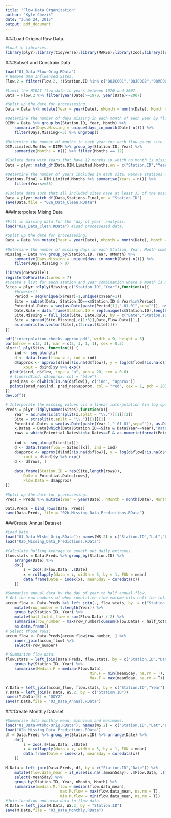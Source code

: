 ```yaml
---
title: "Flow Data Organization"
author: "Kyle Chezik"
date: "June 24, 2015"
output: pdf_document
---
```


###Load Original Raw Data.
```r
#Load in libraries.
library(plyr);library(tidyverse);library(MARSS);library(zoo);library(lubridate)
```

###Subset and Constrain Data
```r
load("01_Data-Flow-Orig.RData")
# Remove Dam Influenced Sites.
Flow.2 = filter(Flow.2, !(Station.ID %in% c("08JC001","08JC002","08ME002")))

#Limit the HYDAT flow data to years between 1970 and 2007.
Data = Flow.2 %>% filter(year(Date)>=1970, year(Date)<=2007)

#Split up the date for processesing.
Data = Data %>% mutate(Year = year(Date), nMonth = month(Date), Month = month(Date, label = T), Day = day(Date), DOY = yday(Date))

#Determine the number of days missing in each month of each year by flow gauge station (DIMM = Days In Month Missing). Remove months with more then 5 days missing.
DIMM = Data %>% group_by(Station.ID, Year, Month) %>%
	summarize(Days.Missing = unique(days_in_month(Date)-n())) %>% 
	filter(Days.Missing<=5) %>% ungroup()

#Determine the number of months in each year for each flow gauge site. Remove years with fewer than 12 months.
DIM.Limited.Months = DIMM %>% group_by(Station.ID, Year) %>% 
	summarize(Months = n()) %>% filter(Months == 12)

#Isolate data with Years that have 12 months in which no month is missing more than 5 days.
Data = plyr::match_df(Data,DIM.Limited.Months,on = c("Station.ID","Year"))

#Determine the number of years included in each site. Remove stations with fewer than 35 years of data.
Stations.Final = DIM.Limited.Months %>% summarise(Years = n()) %>% 
	filter(Years>=35)

#Isolate data such that all included sites have at least 35 of the possible 38 years between 1970 and 2007, and each year has 12 full months where each month is missing no more than five days.
Data = plyr::match_df(Data,Stations.Final,on = "Station.ID")
save(Data,file = "02a_Data_Clean.RData")
```

###Interpolate Mising Data
```r
#Fill in missing data for the 'day of year' analysis.
load("02a_Data_Clean.RData") #Load processesed data.

#Split up the date for processesing.
Data = Data %>% mutate(Year = year(Date), nMonth = month(Date), Month = month(Date, label = T), Day = day(Date), DOY = yday(Date))

#Determine the number of missing days in each Station, Year, Month combination. Retain those that have more than 0.
Missing = Data %>% group_by(Station.ID, Year, nMonth) %>% 
	summarize(Days.Missing = unique(days_in_month(Date)-n())) %>% 
	filter(Days.Missing > 0)

library(doParallel)
registerDoParallel(cores = 7)
#Create a list for each station and year combination where a month is missing data. These lists include data for the year prior and after the year in which data is missing. This creates a vector/dataset in the wide format which is necessary for the auto-regressive state-space model.
Sites = plyr::dlply(Missing,c("Station.ID","Year"),function(x){
	#browser()
	Period = seq(unique(x$Year)-1,unique(x$Year+1))
	Site = subset(Data, Station.ID==x$Station.ID & Year%in%Period)
	Potential.Dates = seq(as.Date(paste(Period[1],"-01-01",sep="")), as.Date(paste(Period[3],"-12-31",sep="")), by = "day")
	Date.Rule = data.frame(Station.ID = rep(unique(x$Station.ID),length(Potential.Dates)),Date = Potential.Dates)
	Site.Missing = full_join(Site, Date.Rule, by = c("Date","Station.ID"))
	Site = spread(Site.Missing[,c(1:3)],Date,Flow.Data)[1,]
	as.numeric(as.vector(Site[,c(2:ncol(Site))]))
})

pdf("interpolation-checks-approx.pdf", width = 9, height = 6)
par(mfrow = c(3, 3), mar = c(3, 3, 1, 1), cex = 0.5)
plyr::l_ply(Sites, function(i) {
	ind <- seq_along(i)
	d <- data.frame(flow = i, ind = ind)
	d$approx <- approx(d$ind[!is.na(d$flow)], y = log(d$flow[!is.na(d$flow)]),
		xout = d$ind)$y %>% exp()
  plot(d$ind, d$flow, type = "o", pch = 20, cex = 0.6)
  # lines(d$ind, d$approx, col = "blue")
  pred_nas <- d[which(is.na(d$flow)), c("ind", "approx")]
  points(pred_nas$ind, pred_nas$approx, col = "red", cex = 1, pch = 20)
})
dev.off()

# Interpolate the missing values via a linear interpolation (in log space):
Preds = plyr::ldply(names(Sites),function(x){
	Year = as.numeric(strsplit(x,split = "\\.")[[1]][2])
	Site = strsplit(x,split = "\\.")[[1]][1]
	Potential.Dates = seq(as.Date(paste(Year-1,"-01-01",sep="")), as.Date(paste(Year+1,"-12-31",sep="")), by = "day")
	x.Dates = Data[which(Data$Station.ID==Site & Data$Year==Year),"Date"]
	rows = which(Potential.Dates%in%x.Dates==F & as.numeric(format(Potential.Dates,"%Y"))==Year)
	
	ind <- seq_along(Sites[[x]])
	d <- data.frame(flow = Sites[[x]], ind = ind)
	d$approx <- approx(d$ind[!is.na(d$flow)], y = log(d$flow[!is.na(d$flow)]),
		xout = d$ind)$y %>% exp()
	d <- d[rows, ]
	
	data.frame(Station.ID = rep(Site,length(rows)),
		Date = Potential.Dates[rows],
		Flow.Data = d$approx)
})

#Split up the date for processesing.
Preds = Preds %>% mutate(Year = year(Date), nMonth = month(Date), Month = month(Date, label = T), Day = day(Date), DOY = yday(Date))

Data.Preds = bind_rows(Data, Preds)
save(Data.Preds, file = "02b_Missing_Data_Predictions.RData")
```

###Create Annual Dataset
```r
#Load Data
load("01_Data-Wtshd-Orig.RData"); names(WS.2) = c("Station.ID","Lat","Long","Area")
load("02b_Missing_Data_Predictions.RData")

#Calculate Rolling Average to smooth out daily extremes.
flow.stats = Data.Preds %>% group_by(Station.ID) %>% 
	arrange(Date) %>%
	do({
		z = zoo(.$Flow.Data, .$Date)
		x = rollapply(data = z, width = 5, by = 1, FUN = mean)
		data.frame(Date = index(x), mean5day = coredata(x))
	})

#Summarise annual data by the day of year to half annual flow.
# Get the row numbers of when cumulative flow volume hits half the total yearly volume:
accum_flow <- Data.Preds %>% left_join(., flow.stats, by  = c("Station.ID", "Date")) %>% 
	mutate(row_number = 1:length(Year)) %>%
	group_by(Station.ID, Year) %>%
	mutate(half_total_flow = sum(Flow.Data) / 2) %>%
	summarise(row_number = max(row_number[cumsum(Flow.Data) < half_total_flow])) %>%
	as.data.frame()
# Select those rows:
accum_flow <- Data.Preds[accum_flow$row_number, ] %>%
	inner_join(accum_flow) %>%
	select(-row_number)

# Summarize flow data.
flow.stats = left_join(Data.Preds, flow.stats, by = c("Station.ID","Date")) %>% 
	group_by(Station.ID, Year) %>% 
	summarise(Median.F = median(Flow.Data),
									 Min.F = min(mean5day, na.rm = T),
									 Max.F = max(mean5day, na.rm = T))

Y.Data = left_join(accum_flow, flow.stats, by = c("Station.ID","Year"))
Y.Data = left_join(Y.Data, WS.2, by = c("Station.ID"))
names(Y.Data)[8] = "DOY2"
save(Y.Data,file = "03_Data_Annual.RData")
```

###Create Monthly Dataset
```r
#Summarise data monthly mean, minnimum and maximums.
load("01_Data-Wtshd-Orig.RData"); names(WS.2) = c("Station.ID","Lat","Long","Area")
load("02b_Missing_Data_Predictions.RData")
df = Data.Preds %>% group_by(Station.ID) %>% arrange(Date) %>%
	do({
		z = zoo(.$Flow.Data, .$Date)
		x = rollapply(data = z, width = 5, by = 1, FUN = mean)
		data.frame(Date = index(x), mean5day = coredata(x))
	})

M.Data = left_join(Data.Preds, df, by = c("Station.ID","Date")) %>% 
	mutate(flow.data_mean = if_else(is.na(.$mean5day), .$Flow.Data, .$mean5day)) %>%
	select(-mean5day) %>% 
	group_by(Station.ID, Year, nMonth, Month) %>% 
	summarise(median.M.flow = median(flow.data_mean),
 						max.M.flow = max(flow.data_mean, na.rm = T),
 						min.M.flow = min(flow.data_mean, na.rm = T))
#Join location and area data to flow data.
M.Data = left_join(M.Data, WS.2, by = "Station.ID")
save(M.Data,file = "03_Data_Monthly.RData")
```